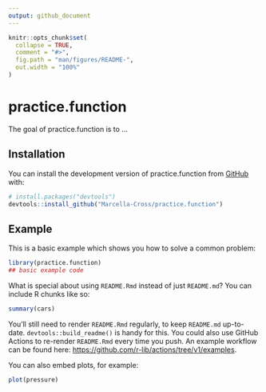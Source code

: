 ```yaml
---
output: github_document
---
```


<!-- README.md is generated from README.Rmd. Please edit that file -->

```r
knitr::opts_chunk$set(
  collapse = TRUE,
  comment = "#>",
  fig.path = "man/figures/README-",
  out.width = "100%"
)
```

# practice.function

<!-- badges: start -->
<!-- badges: end -->

The goal of practice.function is to ...

## Installation

You can install the development version of practice.function from [GitHub](https://github.com/) with:

``` r
# install.packages("devtools")
devtools::install_github("Marcella-Cross/practice.function")
```

## Example

This is a basic example which shows you how to solve a common problem:

```r
library(practice.function)
## basic example code
```

What is special about using `README.Rmd` instead of just `README.md`? You can include R chunks like so:

```r
summary(cars)
```

You'll still need to render `README.Rmd` regularly, to keep `README.md` up-to-date. `devtools::build_readme()` is handy for this. You could also use GitHub Actions to re-render `README.Rmd` every time you push. An example workflow can be found here: <https://github.com/r-lib/actions/tree/v1/examples>.

You can also embed plots, for example:

```r
plot(pressure)
```

